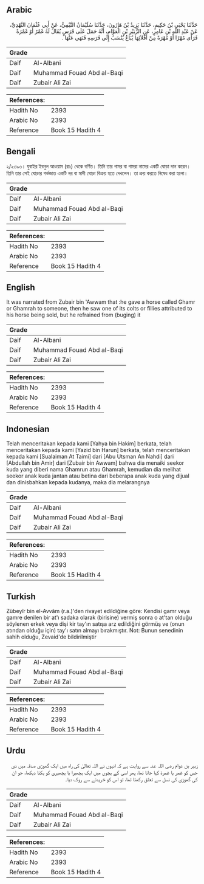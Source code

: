## Arabic


<div dir="rtl" lang="ar" style={{fontSize:'larger',backgroundColor:'#f8f9fa',padding:20}}>
حَدَّثَنَا يَحْيَى بْنُ حَكِيمٍ، حَدَّثَنَا يَزِيدُ بْنُ هَارُونَ، حَدَّثَنَا سُلَيْمَانُ التَّيْمِيُّ، عَنْ أَبِي عُثْمَانَ النَّهْدِيِّ، عَنْ عَبْدِ اللَّهِ بْنِ عَامِرٍ، عَنِ الزُّبَيْرِ بْنِ الْعَوَّامِ، أَنَّهُ حَمَلَ عَلَى فَرَسٍ يُقَالُ لَهُ غَمْرٌ أَوْ غَمْرَةٌ فَرَأَى مُهْرًا أَوْ مُهْرَةً مِنْ أَفْلاَئِهَا يُبَاعُ يُنْسَبُ إِلَى فَرَسِهِ فَنَهَى عَنْهَا ‏.‏
</div>
<div style={{backgroundColor:'#f8f9fa',padding:20, marginBottom: 10}}><table> <thead> <tr> <th>Grade</th> <th></th> </tr> </thead> <tbody> <tr><td>Daif</td><td>Al-Albani</td></tr><tr><td>Daif</td><td>Muhammad Fouad Abd al-Baqi</td></tr><tr><td>Daif</td><td>Zubair Ali Zai</td></tr></tbody></table><table> <thead> <tr> <th>References:</th> <th></th> </tr> </thead> <tbody><tr><td>Hadith No</td><td>2393</td></tr><tr><td>Arabic No</td><td>2393</td></tr><tr><td>Reference</td><td>Book 15 Hadith 4</td></tr></tbody></table></div>

## Bengali


<div dir="ltr" lang="bn" style={{fontSize:'larger',backgroundColor:'#f8f9fa',padding:20}}>
২/২৩৯৩। যুবাইর ইবনুল আওয়াম (রাঃ) থেকে বর্ণিত। তিনি তার গামর বা গামরা নামের একটি ঘোড়া দান করেন। তিনি তার সেই ঘোড়ার গর্ভজাত একটি নর বা মাদী ঘোড়া বিক্রয় হতে দেখলেন। তা ক্রয় করতে নিষেধ করা হলো।
</div>
<div style={{backgroundColor:'#f8f9fa',padding:20, marginBottom: 10}}><table> <thead> <tr> <th>Grade</th> <th></th> </tr> </thead> <tbody> <tr><td>Daif</td><td>Al-Albani</td></tr><tr><td>Daif</td><td>Muhammad Fouad Abd al-Baqi</td></tr><tr><td>Daif</td><td>Zubair Ali Zai</td></tr></tbody></table><table> <thead> <tr> <th>References:</th> <th></th> </tr> </thead> <tbody><tr><td>Hadith No</td><td>2393</td></tr><tr><td>Arabic No</td><td>2393</td></tr><tr><td>Reference</td><td>Book 15 Hadith 4</td></tr></tbody></table></div>

## English


<div dir="ltr" lang="en" style={{fontSize:'larger',backgroundColor:'#f8f9fa',padding:20}}>
It was narrated from Zubair bin 'Awwam that :he gave a horse called Ghamr or Ghamrah to someone, then he saw one of its colts or fillies attributed to his horse being sold, but he refrained from (buging) it
</div>
<div style={{backgroundColor:'#f8f9fa',padding:20, marginBottom: 10}}><table> <thead> <tr> <th>Grade</th> <th></th> </tr> </thead> <tbody> <tr><td>Daif</td><td>Al-Albani</td></tr><tr><td>Daif</td><td>Muhammad Fouad Abd al-Baqi</td></tr><tr><td>Daif</td><td>Zubair Ali Zai</td></tr></tbody></table><table> <thead> <tr> <th>References:</th> <th></th> </tr> </thead> <tbody><tr><td>Hadith No</td><td>2393</td></tr><tr><td>Arabic No</td><td>2393</td></tr><tr><td>Reference</td><td>Book 15 Hadith 4</td></tr></tbody></table></div>

## Indonesian


<div dir="ltr" lang="id" style={{fontSize:'larger',backgroundColor:'#f8f9fa',padding:20}}>
Telah menceritakan kepada kami [Yahya bin Hakim] berkata, telah menceritakan kepada kami [Yazid bin Harun] berkata, telah menceritakan kepada kami [Sualaiman At Taimi] dari [Abu Utsman An Nahdi] dari [Abdullah bin Amir] dari [Zubair bin Awwam] bahwa dia menaiki seekor kuda yang diberi nama Ghamrun atau Ghamrah, kemudian dia melihat seekor anak kuda jantan atau betina dari beberapa anak kuda yang dijual dan dinisbahkan kepada kudanya, maka dia melarangnya
</div>
<div style={{backgroundColor:'#f8f9fa',padding:20, marginBottom: 10}}><table> <thead> <tr> <th>Grade</th> <th></th> </tr> </thead> <tbody> <tr><td>Daif</td><td>Al-Albani</td></tr><tr><td>Daif</td><td>Muhammad Fouad Abd al-Baqi</td></tr><tr><td>Daif</td><td>Zubair Ali Zai</td></tr></tbody></table><table> <thead> <tr> <th>References:</th> <th></th> </tr> </thead> <tbody><tr><td>Hadith No</td><td>2393</td></tr><tr><td>Arabic No</td><td>2393</td></tr><tr><td>Reference</td><td>Book 15 Hadith 4</td></tr></tbody></table></div>

## Turkish


<div dir="ltr" lang="tr" style={{fontSize:'larger',backgroundColor:'#f8f9fa',padding:20}}>
Zübeyîr bin el-Avvâm (r.a.)'den rivayet edildiğine göre: Kendisi gamr veya gamre denilen bir at'ı sadaka olarak (birisine) vermiş sonra o at'tan olduğu söylenen erkek veya dişi kir tay'ın satışa arz edildiğini görmüş ve (onun atından olduğu için) tay'ı satın almayı bırakmıştır. Not: Bunun senedinin sahih olduğu, Zevaid'de bildirilmiştir
</div>
<div style={{backgroundColor:'#f8f9fa',padding:20, marginBottom: 10}}><table> <thead> <tr> <th>Grade</th> <th></th> </tr> </thead> <tbody> <tr><td>Daif</td><td>Al-Albani</td></tr><tr><td>Daif</td><td>Muhammad Fouad Abd al-Baqi</td></tr><tr><td>Daif</td><td>Zubair Ali Zai</td></tr></tbody></table><table> <thead> <tr> <th>References:</th> <th></th> </tr> </thead> <tbody><tr><td>Hadith No</td><td>2393</td></tr><tr><td>Arabic No</td><td>2393</td></tr><tr><td>Reference</td><td>Book 15 Hadith 4</td></tr></tbody></table></div>

## Urdu


<div dir="rtl" lang="ur" style={{fontSize:'larger',backgroundColor:'#f8f9fa',padding:20}}>
زبیر بن عوام رضی اللہ عنہ سے روایت ہے کہ انہوں نے اللہ تعالیٰ کی راہ میں ایک گھوڑی صدقہ میں دی جس کو غمر یا غمرۃ کہا جاتا تھا، پھر اسی کے بچوں میں ایک بچھیرا یا بچھیری کو بکتا دیکھا، جو ان کی گھوڑی کی نسل سے تعلق رکھتا تھا، تو اس کو خریدنے سے روک دیا۔
</div>
<div style={{backgroundColor:'#f8f9fa',padding:20, marginBottom: 10}}><table> <thead> <tr> <th>Grade</th> <th></th> </tr> </thead> <tbody> <tr><td>Daif</td><td>Al-Albani</td></tr><tr><td>Daif</td><td>Muhammad Fouad Abd al-Baqi</td></tr><tr><td>Daif</td><td>Zubair Ali Zai</td></tr></tbody></table><table> <thead> <tr> <th>References:</th> <th></th> </tr> </thead> <tbody><tr><td>Hadith No</td><td>2393</td></tr><tr><td>Arabic No</td><td>2393</td></tr><tr><td>Reference</td><td>Book 15 Hadith 4</td></tr></tbody></table></div>
